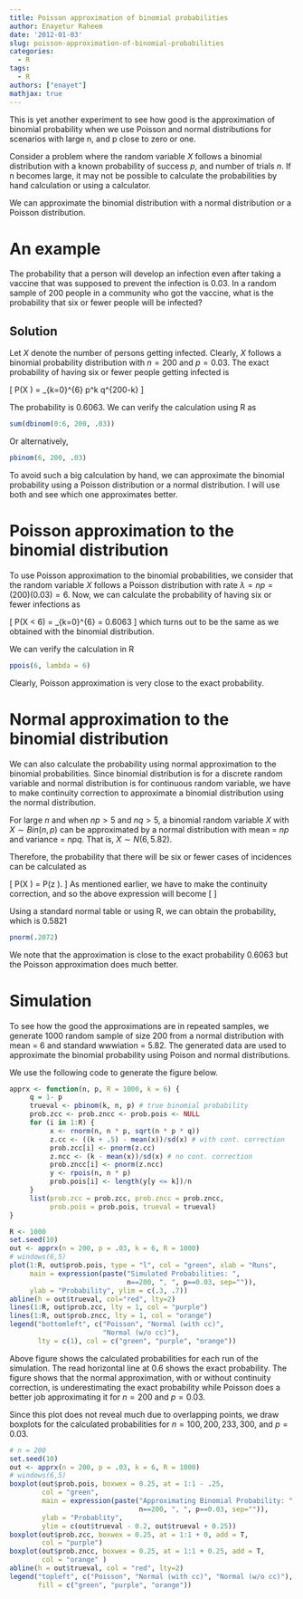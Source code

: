 ```yaml
---
title: Poisson approximation of binomial probabilities
author: Enayetur Raheem
date: '2012-01-03'
slug: poisson-approximation-of-binomial-probabilities
categories:
  - R
tags:
  - R
authors: ["enayet"]
mathjax: true
---
```


This is yet another experiment to see how good is the approximation of binomial probability when we use Poisson and normal distributions for scenarios with large n, and p close to zero or one.

Consider a problem where the random variable $X$ follows a binomial distribution with a known probability of success $p$, and number of trials $n$. If n becomes large, it may not be possible to calculate the probabilities by hand calculation or using a calculator.

We can approximate the binomial distribution with a normal distribution or a Poisson distribution.

# An example

The probability that a person will develop an infection even after taking a vaccine that was supposed to prevent the infection is 0.03. In a random sample of 200 people in a community who got the vaccine, what is the probability that six or fewer people will be infected?

## Solution

Let $X$ denote the number of persons getting infected. Clearly, $X$ follows a binomial probability distribution with $n=200$ and $p = 0.03$. The exact probability of having six or fewer people getting infected is

\[
P(X \leq 6) = \sum_{k=0}^{6} \binom{200}{k} p^k q^{200-k}
\]

The probability is 0.6063. We can verify the calculation using R as

```r
sum(dbinom(0:6, 200, .03))
```

Or alternatively,

```r
pbinom(6, 200, .03)
```
To avoid such a big calculation by hand, we can approximate the binomial probability using a Poisson distribution or a normal distribution. I will use both and see which one approximates better.

# Poisson approximation to the binomial distribution

To use Poisson approximation to the binomial probabilities, we consider that the random variable $X$ follows a Poisson distribution with rate $\lambda = np = (200)(0.03) = 6.$ Now, we can calculate the probability of having six or fewer infections as

\[
P(X < 6) = \sum_{k=0}^{6}\frac{e^{-6} 6^k}{k!} = 0.6063
\]
which turns out to be the same as we obtained with the binomial distribution.

We can verify the calculation in R

```r
ppois(6, lambda = 6)
```

Clearly, Poisson approximation is very close to the exact probability.

# Normal approximation to the binomial distribution

We can also calculate the probability using normal approximation to the binomial probabilities. Since binomial distribution is for a discrete random variable and normal distribution is for continuous random variable, we have to make continuity correction to approximate a binomial distribution using the normal distribution.

For large $n$ and when $np > 5$ and $nq > 5,$ a binomial random variable $X$ with $X \sim Bin(n, p)$ can be approximated by a normal distribution with mean = $np$ and variance = $npq.$ That is, $X \sim N(6, \, 5.82).$

Therefore, the probability that there will be six or fewer cases of incidences can be calculated as

\[
P(X \leq 6) = P\left(z \leq \frac{X-6}{\sqrt{5.82}} \right).
\]
As mentioned earlier, we have to make the continuity correction, and so the above expression will become
\[
\begin{align*}
P(X \leq 6) &= P\left(z \leq \frac{(X+0.5) - 6}{\sqrt{5.82}} \right) \\
&= P\left(z \leq \frac{6.5-6}{\sqrt{5.82}}\right) \\
&= P(z \leq 0.2072)
\end{align*}
\]

Using a standard normal table or using R, we can obtain the probability, which is 0.5821

```r
pnorm(.2072)
```

We note that the approximation is close to the exact probability 0.6063 but the Poisson approximation does much better.

# Simulation

To see how the good the approximations are in repeated samples, we generate 1000 random sample of size 200 from a normal distribution with mean = 6 and standard wwwiation = 5.82. The generated data are used to approximate the binomial probability using Poison and normal distributions.

We use the following code to generate the figure below.
```r
apprx <- function(n, p, R = 1000, k = 6) {
     q = 1- p
     trueval <- pbinom(k, n, p) # true binomial probability
     prob.zcc <- prob.zncc <- prob.pois <- NULL  
     for (i in 1:R) {
          x <- rnorm(n, n * p, sqrt(n * p * q))
          z.cc <- ((k + .5) - mean(x))/sd(x) # with cont. correction
          prob.zcc[i] <- pnorm(z.cc)
          z.ncc <- (k - mean(x))/sd(x) # no cont. correction
          prob.zncc[i] <- pnorm(z.ncc)    
          y <- rpois(n, n * p)
          prob.pois[i] <- length(y[y <= k])/n
     }
     list(prob.zcc = prob.zcc, prob.zncc = prob.zncc, 
          prob.pois = prob.pois, trueval = trueval)
}

```

```r
R <- 1000
set.seed(10)
out <- apprx(n = 200, p = .03, k = 6, R = 1000)
# windows(6,5)
plot(1:R, out$prob.pois, type = "l", col = "green", xlab = "Runs", 
     main = expression(paste("Simulated Probabilities: ", 
                             n==200, ", ", p==0.03, sep="")),
     ylab = "Probability", ylim = c(.3, .7))
abline(h = out$trueval, col="red", lty=2)
lines(1:R, out$prob.zcc, lty = 1, col = "purple")
lines(1:R, out$prob.zncc, lty = 1, col = "orange")
legend("bottomleft", c("Poisson", "Normal (with cc)", 
                       "Normal (w/o cc)"),
       lty = c(1), col = c("green", "purple", "orange"))
```

Above figure shows the calculated probabilities for each run of the simulation. The read horizontal line at 0.6 shows the exact probability. The figure shows that the normal approximation, with or without continuity correction, is underestimating the exact probability while Poisson does a better job approximating it for $n=200$ and $p=0.03.$

Since this plot does not reveal much due to overlapping points, we draw boxplots for the calculated probabilities for $n= 100, 200, 233, 300,$ and $p=0.03.$

```r
# n = 200
set.seed(10)
out <- apprx(n = 200, p = .03, k = 6, R = 1000)
# windows(6,5)
boxplot(out$prob.pois, boxwex = 0.25, at = 1:1 - .25,
        col = "green",
        main = expression(paste("Approximating Binomial Probability: ", 
                                n==200, ", ", p==0.03, sep="")),
        ylab = "Probablity", 
        ylim = c(out$trueval - 0.2, out$trueval + 0.25))
boxplot(out$prob.zcc, boxwex = 0.25, at = 1:1 + 0, add = T,
        col = "purple")
boxplot(out$prob.zncc, boxwex = 0.25, at = 1:1 + 0.25, add = T,
        col = "orange" )
abline(h = out$trueval, col = "red", lty=2)
legend("topleft", c("Poisson", "Normal (with cc)", "Normal (w/o cc)"), 
       fill = c("green", "purple", "orange"))
```


